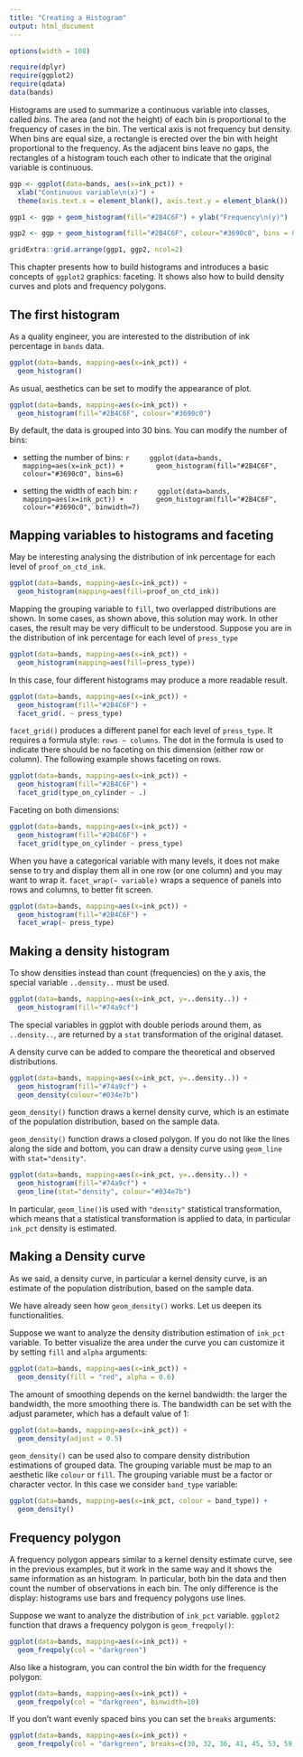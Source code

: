 ```yaml
---
title: "Creating a Histogram"
output: html_document
---
```


```r
options(width = 108)
```

```r
require(dplyr)
require(ggplot2)
require(qdata)
data(bands)
```

Histograms are used to summarize a continuous variable into classes, called _bins_. The area (and not the height) of each bin is proportional to the frequency of cases in the bin. The vertical axis is not frequency but density. When bins are equal size, a rectangle is erected over the bin with height proportional to the frequency. As the adjacent bins leave no gaps, the rectangles of a histogram touch each other to indicate that the original variable is continuous.

```r
ggp <- ggplot(data=bands, aes(x=ink_pct)) + 
  xlab("Continuous variable\n(x)") +
  theme(axis.text.x = element_blank(), axis.text.y = element_blank())

ggp1 <- ggp + geom_histogram(fill="#2B4C6F") + ylab("Frequency\n(y)")

ggp2 <- ggp + geom_histogram(fill="#2B4C6F", colour="#3690c0", bins = 8) + ylab("Density\n(y)")

gridExtra::grid.arrange(ggp1, ggp2, ncol=2)
```

This chapter presents how to build histograms and introduces a basic concepts of `ggplot2` graphics: faceting. It shows also how to build density curves and plots and frequency polygons. 


## The first histogram

As a quality engineer, you are interested to the distribution of ink percentage in `bands` data.

```r
ggplot(data=bands, mapping=aes(x=ink_pct)) + 
  geom_histogram()
```

As usual,  aesthetics can be set to modify the appearance of plot.

```r
ggplot(data=bands, mapping=aes(x=ink_pct)) + 
  geom_histogram(fill="#2B4C6F", colour="#3690c0")
```

By default, the data is grouped into 30 bins. You can modify the number of bins:

 - setting the number of bins:
    ```r
    ggplot(data=bands, mapping=aes(x=ink_pct)) + 
      geom_histogram(fill="#2B4C6F", colour="#3690c0", bins=6)
    ```
    
 - setting the width of each bin:
    ```r
    ggplot(data=bands, mapping=aes(x=ink_pct)) + 
      geom_histogram(fill="#2B4C6F", colour="#3690c0", binwidth=7)
    ```  
    
## Mapping variables to histograms and faceting

May be interesting analysing the distribution of ink percentage for each level of `proof_on_ctd_ink`. 

```r
ggplot(data=bands, mapping=aes(x=ink_pct)) +
  geom_histogram(mapping=aes(fill=proof_on_ctd_ink))
```

Mapping the grouping variable to `fill`, two overlapped distributions are shown. In some cases, as shown above, this solution may work. In other cases, the result may be very difficult to be understood. Suppose you are in the distribution of ink percentage for each level of `press_type`

```r
ggplot(data=bands, mapping=aes(x=ink_pct)) +
  geom_histogram(mapping=aes(fill=press_type))
```

In this case, four different histograms may produce a more readable result.

```r
ggplot(data=bands, mapping=aes(x=ink_pct)) +
  geom_histogram(fill="#2B4C6F") +
  facet_grid(. ~ press_type)
```

`facet_grid()` produces a different panel for each level of `press_type`. It requires a formula style: `rows ~ columns`. The dot in the formula is used to indicate there should be no faceting on this dimension (either row or column). The following example shows faceting on rows.

```r
ggplot(data=bands, mapping=aes(x=ink_pct)) +
  geom_histogram(fill="#2B4C6F") +
  facet_grid(type_on_cylinder ~ .)
```

Faceting on both dimensions:

```r
ggplot(data=bands, mapping=aes(x=ink_pct)) +
  geom_histogram(fill="#2B4C6F") +
  facet_grid(type_on_cylinder ~ press_type)
```

When you have a categorical variable with many levels, it does not make sense to try and display them all in one row (or one column) and you may want to wrap it. `facet_wrap(~ variable)` wraps a sequence of panels into rows and columns, to better fit screen.

```r
ggplot(data=bands, mapping=aes(x=ink_pct)) +
  geom_histogram(fill="#2B4C6F") +
  facet_wrap(~ press_type)
```

<!--

Lo tolgo perchè si approfondirà nel capitolo facet 

Mapping `fill` to the faceting variable (`press_type`) returns a different coloured histogram for each panel.

```r
ggplot(data=bands, mapping=aes(x=ink_pct)) +
  geom_histogram(mapping=aes(fill=press_type)) +
  guides(fill=FALSE) +
  facet_wrap(~ press_type)
```

-->

## Making a density histogram

To show densities instead than count (frequencies) on the y axis, the special variable `..density..` must be used.

```r
ggplot(data=bands, mapping=aes(x=ink_pct, y=..density..)) +
  geom_histogram(fill="#74a9cf")
```

The special variables in ggplot with double periods around them, as `..density..`, are returned by a `stat` transformation of the original dataset. 

A density curve can be added to compare the theoretical and observed distributions.

```r
ggplot(data=bands, mapping=aes(x=ink_pct, y=..density..)) +
  geom_histogram(fill="#74a9cf") + 
  geom_density(colour="#034e7b")
```

`geom_density()` function draws a kernel density curve, which is an estimate of the population distribution, based on the sample
data. 

`geom_density()` function draws a closed polygon. If you do not like the lines along the side and bottom, you can draw a density curve using `geom_line` with `stat="density"`.

```r
ggplot(data=bands, mapping=aes(x=ink_pct, y=..density..)) +
  geom_histogram(fill="#74a9cf") + 
  geom_line(stat="density", colour="#034e7b")
```

In particular, `geom_line()`is used with `"density"` statistical transformation, which means that a statistical transformation is applied to data, in particular `ink_pct` density is estimated. 

<!--
This is essentially the same as using `geom_density()`, except the former draws it with a closed polygon.
-->

<!--
sistemare la frase sopra
-->

## Making a Density curve 

As we said, a density curve, in particular a kernel density curve, is an estimate of the population distribution, based on the sample data.

We have already seen how `geom_density()` works. Let us deepen its functionalities.

Suppose we want to analyze the density distribution estimation of `ink_pct` variable. To better visualize the area under the curve you can customize it by setting `fill` and `alpha` arguments:

```r
ggplot(data=bands, mapping=aes(x=ink_pct)) + 
  geom_density(fill = "red", alpha = 0.6)
```

The amount of smoothing depends on the kernel bandwidth: the larger the bandwidth, the more smoothing there is. The bandwidth can be set with the adjust parameter, which has a default value of 1:

```r
ggplot(data=bands, mapping=aes(x=ink_pct)) + 
  geom_density(adjust = 0.5)
```

<!--
You can set a value for `adjust` also by using `geom_line(stat="density")`.
-->

`geom_density()` can be used also to compare density distribution estimations of grouped data. The grouping variable must be map to an aesthetic like `colour` or `fill`. The grouping variable must be a factor or character vector. In this case we consider `band_type` variable:    

```r
ggplot(data=bands, mapping=aes(x=ink_pct, colour = band_type)) + 
  geom_density()
```

## Frequency polygon

A frequency polygon appears similar to a kernel density estimate curve, see in the previous examples, but it work in the same way and it shows the same information as an histogram. In particular, both bin the data and then count the number of observations in each bin. The only difference is the display: histograms use bars and frequency polygons use lines. 

<!--
That is, like a histogram, it shows what is in the data, whereas a kernel density estimate is just that an estimate and requires you to pick some value for the bandwidth.
-->

Suppose we want to analyze the distribution of `ink_pct` variable. `ggplot2` function that draws a frequency polygon is `geom_freqpoly()`:

```r
ggplot(data=bands, mapping=aes(x=ink_pct)) +
  geom_freqpoly(col = "darkgreen")
```

Also like a histogram, you can control the bin width for the frequency polygon:

```r
ggplot(data=bands, mapping=aes(x=ink_pct)) +
  geom_freqpoly(col = "darkgreen", binwidth=10)
```

If you don't want evenly spaced bins you can set the `breaks` arguments:

```r
ggplot(data=bands, mapping=aes(x=ink_pct)) +
  geom_freqpoly(col = "darkgreen", breaks=c(30, 32, 36, 41, 45, 53, 59, 64, 72, 77, 81, 87, 91))
```



